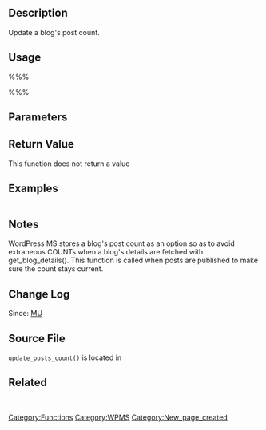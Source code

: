 {{Stub}}
== Description ==
Update a blog's post count.

== Usage ==
%%%<?php update_posts_count( $deprecated ); ?>%%%
== Parameters ==
{{Parameter|$deprecated|string|do not pass a parameter to this function|optional|empty string}}

== Return Value ==
This function does not return a value

== Examples ==
<pre></pre>

== Notes ==
WordPress MS stores a blog's post count as an option so as to avoid extraneous COUNTs when a blog's details are fetched with get_blog_details(). This function is called when posts are published to make sure the count stays current.

== Change Log ==
Since: [[Version MU|MU]]

== Source File ==
<tt>update_posts_count()</tt> is located in {{Trac|wp-includes/ms-functions.php}}

== Related ==
&nbsp;

{{Tag Footer}}
[[Category:Functions]][[Category:WPMS]]
[[Category:New_page_created]]